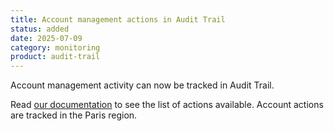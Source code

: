 ```yaml
---
title: Account management actions in Audit Trail
status: added
date: 2025-07-09
category: monitoring
product: audit-trail
---
```


Account management activity can now be tracked in Audit Trail.

Read [our documentation](/audit-trail/reference-content/adt-supported-endpoints/) to see the list of actions available. Account actions are tracked in the Paris region.
